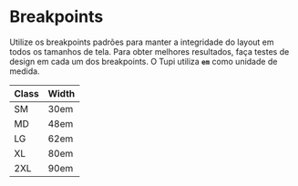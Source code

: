 <Meta title="Global Tokens/8 - Layout/8.2 - Breakpoints" />

# **Breakpoints**

Utilize os breakpoints padrões para manter a integridade do layout em todos os tamanhos de tela. Para obter melhores resultados, faça testes de design em cada um dos breakpoints.
O Tupi utiliza **`em`** como unidade de medida.

| Class | Width |
| :---- | :---- |
| SM    | 30em  |
| MD    | 48em  |
| LG    | 62em  |
| XL    | 80em  |
| 2XL   | 90em  |

